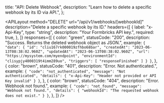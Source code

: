 
  title: "API: Delete Webhook",
  description: "Learn how to delete a specific webhook by its ID via API.",
};

<APILayout
  method="DELETE"
  url="/api/v1/webhooks/[webhookId]"
  description="Delete a specific webhook by its ID."
  headers={[
    {
      label: "x-Api-Key",
      type: "string",
      description: "Your Formbricks API key.",
      required: true,
    },
  ]}
  responses={[
    {
      color: "green",
      statusCode: "200",
      description: "Success. Returns the deleted webhook object as JSON.",
      example: `{
  "data": {
    "id": "cliu167rk000019zfhbo68bar",
    "createdAt": "2023-06-13T08:38:02.960Z",
    "updatedAt": "2023-06-13T08:38:02.960Z",
    "url": "https://mysystem.com/myendpoint",
    "environmentId": "clisypjy4000319t4imm289uo",
    "triggers": [
      "responseFinished"
    ]
  }
}`,
    },
    {
      color: "brown",
      statusCode: "401",
      description: "Error. Not authenticated.",
      example: `{
  "code": "not_authenticated",
  "message": "Not authenticated",
  "details": {
    "x-Api-Key": "Header not provided or API Key invalid"
  }
}`,
    },
    {
      color: "brown",
      statusCode: "404",
      description: "Error. Webhook not found.",
      example: `{
  "code": "not_found",
  "message": "Webhook not found.",
  "details": {
    "webhookId": "The requested webhook does not exist."
  }
}`,
    },
  ]}
/>

